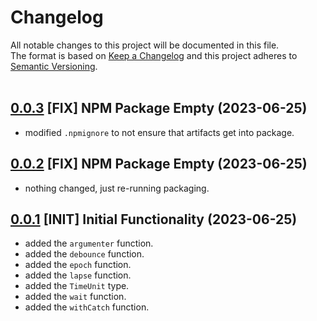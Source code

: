 
<Meta title='overview/changelog' />

# Changelog

All notable changes to this project will be documented in this file.<br/>
The format is based on [Keep a Changelog](http://keepachangelog.com/en/1.0.0/)
and this project adheres to [Semantic Versioning](http://semver.org/spec/v2.0.0.html).<br/><br/>

## [0.0.3](https://github.com/weebuinc/web-kit/tree/v0.0.3) [FIX] NPM Package Empty (2023-06-25)

- modified `.npmignore` to not ensure that artifacts get into package.

## [0.0.2](https://github.com/weebuinc/web-kit/tree/v0.0.2) [FIX] NPM Package Empty (2023-06-25)

- nothing changed, just re-running packaging.

## [0.0.1](https://github.com/weebuinc/web-kit/tree/v0.0.1) [INIT] Initial Functionality (2023-06-25)

- added the `argumenter` function.
- added the `debounce` function.
- added the `epoch` function.
- added the `lapse` function.
- added the `TimeUnit` type.
- added the `wait` function.
- added the `withCatch` function.

